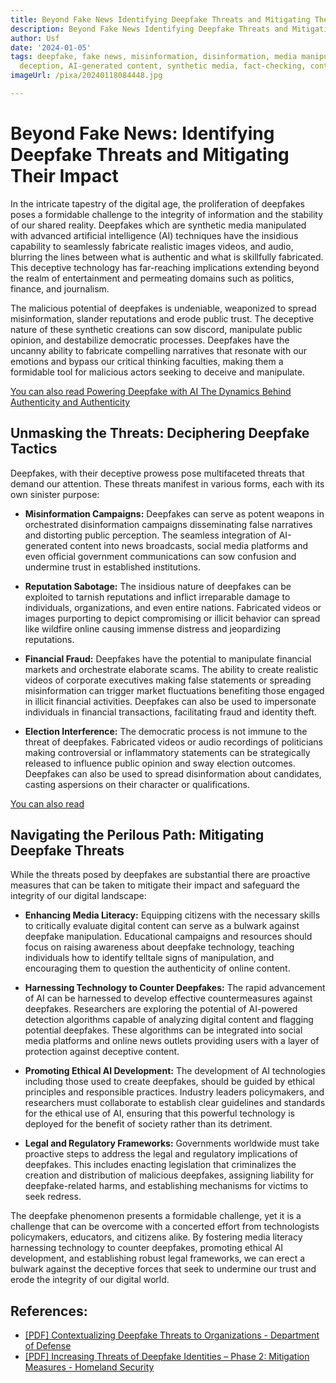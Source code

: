 ```yaml
---
title: Beyond Fake News Identifying Deepfake Threats and Mitigating Their Impact
description: Beyond Fake News Identifying Deepfake Threats and Mitigating Their Impact
author: Usf
date: '2024-01-05'
tags: deepfake, fake news, misinformation, disinformation, media manipulation, digital
  deception, AI-generated content, synthetic media, fact-checking, content verification
imageUrl: /pixa/20240118084448.jpg

---
```

# Beyond  Fake News: Identifying Deepfake  Threats and Mitigating Their Impact

In the intricate tapestry of the digital age, the proliferation  of deepfakes poses a formidable challenge to the  integrity of information and the stability of our  shared reality. Deepfakes which  are synthetic  media manipulated with advanced artificial intelligence (AI)  techniques have the  insidious capability to seamlessly fabricate realistic images videos, and audio, blurring the lines between what is authentic  and what is  skillfully fabricated. This deceptive technology has  far-reaching implications extending beyond  the realm of entertainment and permeating domains such as politics,  finance, and journalism.

The malicious potential of deepfakes is undeniable, weaponized to  spread misinformation, slander reputations and erode public trust. The deceptive nature of these synthetic creations can sow discord, manipulate public opinion, and destabilize democratic processes. Deepfakes  have  the uncanny ability to fabricate compelling narratives that resonate with our emotions  and bypass our critical thinking faculties, making them a  formidable tool for malicious  actors seeking to deceive and manipulate.

[You can also read Powering Deepfake with AI The Dynamics Behind Authenticity and Authenticity](Powering%20Deepfake%20with%20AI%20The%20Dynamics%20Behind%20Authenticity%20and%20Authenticity)


## Unmasking the Threats: Deciphering  Deepfake Tactics

Deepfakes, with their deceptive prowess pose  multifaceted threats that demand  our  attention. These threats manifest in various forms, each with its own sinister purpose:

*  **Misinformation Campaigns:** Deepfakes can serve as potent weapons in  orchestrated disinformation campaigns disseminating false narratives and distorting public perception. The seamless integration of  AI-generated content into news broadcasts, social media platforms and even official government communications can sow confusion and undermine trust in established institutions.

* **Reputation Sabotage:** The insidious nature of deepfakes can be exploited to tarnish reputations and inflict irreparable damage to individuals, organizations, and even entire nations. Fabricated videos or images purporting to depict compromising  or illicit behavior can spread like wildfire online causing immense distress and jeopardizing reputations.

* **Financial Fraud:** Deepfakes have the potential to manipulate  financial markets and  orchestrate  elaborate scams. The ability to  create realistic  videos of corporate executives making false statements or spreading misinformation can trigger market fluctuations benefiting those engaged in illicit  financial activities. Deepfakes can  also be used to impersonate individuals in financial transactions, facilitating fraud and identity theft.

* **Election Interference:**  The democratic process is not immune to the threat of deepfakes. Fabricated  videos or audio recordings of politicians making  controversial or inflammatory statements can  be strategically released to influence public opinion and sway election outcomes. Deepfakes can also be used to spread  disinformation about candidates, casting aspersions on  their character or qualifications.

[You can also read ]()


## Navigating the Perilous Path: Mitigating Deepfake Threats

While the threats posed by  deepfakes are substantial there are proactive measures that can be  taken to mitigate  their impact and safeguard the integrity of our digital landscape:

* **Enhancing Media Literacy:** Equipping citizens with the necessary skills to critically evaluate digital content can serve as a bulwark against deepfake manipulation. Educational campaigns and resources should focus on raising awareness about deepfake technology, teaching individuals how to identify telltale signs of manipulation, and encouraging them to  question the authenticity of online  content.

* **Harnessing  Technology to Counter Deepfakes:**  The rapid advancement of AI can be  harnessed to develop effective countermeasures against deepfakes. Researchers are exploring the potential of AI-powered detection  algorithms capable  of analyzing digital content and flagging potential deepfakes. These algorithms can be integrated into social  media platforms and online news outlets providing users with a layer  of protection against deceptive content.

* **Promoting Ethical AI Development:** The development of AI technologies including those used to  create deepfakes, should be guided  by ethical principles and  responsible  practices. Industry leaders policymakers, and researchers must collaborate to establish clear guidelines  and standards for the ethical  use of AI, ensuring that this powerful technology is  deployed for the benefit of  society rather than  its detriment.

* **Legal and Regulatory Frameworks:** Governments worldwide  must take proactive  steps to address the legal and regulatory implications of deepfakes. This includes enacting legislation that criminalizes the creation and distribution of malicious deepfakes, assigning liability  for deepfake-related harms, and establishing mechanisms for victims to seek redress.

The deepfake phenomenon presents a formidable challenge, yet it is a challenge that can be  overcome with a concerted effort from technologists policymakers, educators, and  citizens alike. By fostering media  literacy harnessing technology to counter deepfakes, promoting ethical AI development, and establishing robust legal  frameworks, we can erect a  bulwark  against the deceptive forces that seek  to undermine our trust and erode the integrity of our digital world.

## References:
- [[PDF] Contextualizing Deepfake Threats to Organizations - Department of Defense](https://media.defense.gov/2023/Sep/12/2003298925/-1/-1/0/CSI-DEEPFAKE-THREATS.PDF)
- [[PDF] Increasing Threats of Deepfake Identities – Phase 2: Mitigation Measures - Homeland Security](https://www.dhs.gov/sites/default/files/2022-10/AEP%20DeepFake%20PHASE2%20FINAL%20corrected20221006.pdf)
